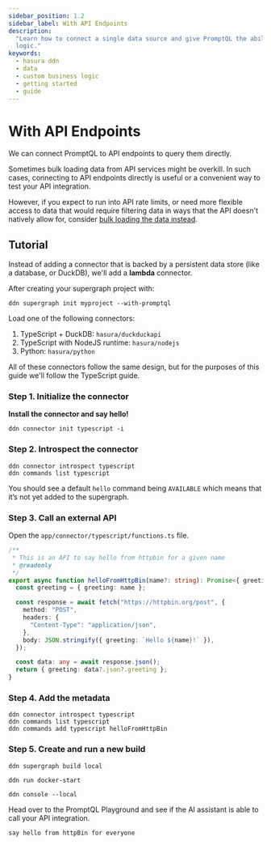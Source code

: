 ```yaml
---
sidebar_position: 1.2
sidebar_label: With API Endpoints
description:
  "Learn how to connect a single data source and give PromptQL the abilty to act on your behalf via custom business
  logic."
keywords:
  - hasura ddn
  - data
  - custom business logic
  - getting started
  - guide
---
```



# With API Endpoints

We can connect PromptQL to API endpoints to query them directly.

Sometimes bulk loading data from API services might be overkill. In such cases, connecting to API endpoints directly is
useful or a convenient way to test your API integration.

However, if you expect to run into API rate limits, or need more flexible access to data that would require filtering
data in ways that the API doesn't natively allow for, consider
[bulk loading the data instead](/how-to-build-with-promptql/with-apis-with-bulk-data.mdx).

<Prereqs />

## Tutorial

Instead of adding a connector that is backed by a persistent data store (like a database, or DuckDB), we'll add a
**lambda** connector.

After creating your supergraph project with:

```ddn
ddn supergraph init myproject --with-promptql
```

Load one of the following connectors:

1. TypeScript + DuckDB: `hasura/duckduckapi`
2. TypeScript with NodeJS runtime: `hasura/nodejs`
3. Python: `hasura/python`

All of these connectors follow the same design, but for the purposes of this guide we'll follow the TypeScript guide.

### Step 1. Initialize the connector

**Install the connector and say hello!**

```ddn
ddn connector init typescript -i
```

### Step 2. Introspect the connector

```ddn
ddn connector introspect typescript
ddn commands list typescript
```

You should see a default `hello` command being `AVAILABLE` which means that it’s not yet added to the supergraph.

### Step 3. Call an external API

Open the `app/connector/typescript/functions.ts` file.

```ts title="Replace the contents with the following:"
/**
 * This is an API to say hello from httpbin for a given name
 * @readonly
 */
export async function helloFromHttpBin(name?: string): Promise<{ greeting?: string }> {
  const greeting = { greeting: name };

  const response = await fetch("https://httpbin.org/post", {
    method: "POST",
    headers: {
      "Content-Type": "application/json",
    },
    body: JSON.stringify({ greeting: `Hello ${name}!` }),
  });

  const data: any = await response.json();
  return { greeting: data?.json?.greeting };
}
```

### Step 4. Add the metadata

```ddn
ddn connector introspect typescript
ddn commands list typescript
ddn commands add typescript helloFromHttpBin
```

### Step 5. Create and run a new build

```ddn title="Create a new local build:"
ddn supergraph build local
```

```ddn title="Run your services:"
ddn run docker-start
```

```ddn title="In a new terminal tab, open the devlopment console:"
ddn console --local
```

Head over to the PromptQL Playground and see if the AI assistant is able to call your API integration.

```plaintext
say hello from httpBin for everyone
```
